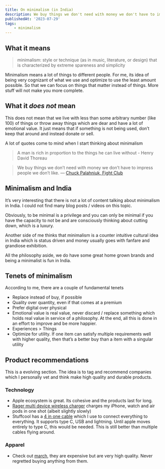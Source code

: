 ```yaml
---
title: On minimalism (in India)
description: We buy things we don't need with money we don't have to impress people we don't like
publishedAt: '2023-07-29'
tags:
    - minimalism
---
```

## What it means

> minimalism: style or technique (as in music, literature, or design) that is characterized by extreme spareness and simplicity

Minimalism means a lot of things to different people. For me, its idea of being very cognizant of what we use and optimize to use the least amount possible. So that we can focus on things that matter instead of things. More stuff will not make you more complete.

## What it *does not* mean

This does not mean that we live with less than some arbitrary number (like 100) of things or throw away things which are dear and have a lot of emotional value. It just means that if something is not being used, don’t keep that around and instead donate or sell.

A lot of quotes come to mind when I start thinking about minimalism

> A man is rich in proportion to the things he can live without - Henry David Thoreau

> We buy things we don’t need with money we don’t have to impress people we don’t like. ― [Chuck Palahniuk, Fight Club](https://www.goodreads.com/quotes/8711390-we-buy-things-we-don-t-need-with-money-we-don-t)

## Minimalism and India

It’s very interesting that there is not a lot of content talking about minimalism in India. I could not find many blog posts / videos on this topic.

Obviously, to be minimal is a privilege and you can only be minimal if you have the capacity to not be and are consciously thinking about cutting down, which is a luxury.

Another side of me thinks that minimalism is a counter intuitive cultural idea in India which is status driven and money usually goes with fanfare and grandiose exhibition.

All the philosophy aside, we do have some great home grown brands and being a minimalist is fun in India.

## Tenets of minimalism

According to me, there are a couple of fundamental tenets

- Replace instead of buy, if possible
- Quality over quantity, even if that comes at a premium
- Prefer digital over physical
- Emotional value is real value, never discard / replace something which holds real value in service of a philosophy. At the end, all this is done in an effort to improve and be more happier.
- Experiences > Things
- Optimize for utility. If one item can satisfy multiple requirements well with higher quality, then that’s a better buy than a item with a singular utility

## Product recommendations

This is a evolving section. The idea is to tag and recommend companies which I personally vet and think make high quality and durable products.

### Technology

- Apple ecosystem is great. Its cohesive and the products last for long.
- [Rager multi device wireless charger](https://www.amazon.in/RAEGR-Aluminum-Uni-Body-Mag-Safe-Compatible/dp/B0BPXBH889/) charges my iPhone, watch and air pods in one shot (albeit slightly slowly)
- Stuffcool has a [4 in one cable](https://www.amazon.in/Stuffcool-Quad-Lightning-Charging-Compatible/dp/B0C7QBPS1H/) which I use to connect everything to everything. It supports type C, USB and lightning. Until apple moves entirely to type C, this would be needed. This is still better than multiple cables flying around.

### Apparel

- Check out [march](https://www.marchtee.com/), they are expensive but are very high quality. Never regretted buying anything from them.